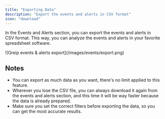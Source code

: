 ```yaml
---
title: "Exporting Data"
description: "Export the events and alerts in CSV format"
icon: "download"
---
```


In the Events and Alerts section, you can export the events and alerts in CSV format. This way, you can analyze the events and alerts in your favorite spreadsheet software.

<Frame caption="Greip events & alerts export">
  ![Greip events & alerts export](/images/events/export.png)
</Frame>

## Notes

- You can export as much data as you want, there's no limit applied to this feature.
- Wherever you lose the CSV file, you can always download it again from the events and alerts section, and this time it will be way faster because the data is already prepared.
- Make sure you set the correct filters before exporting the data, so you can get the most accurate results.
